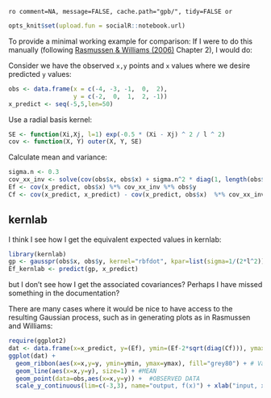 `ro comment=NA, message=FALSE, cache.path="gpb/", tidy=FALSE or`

```r
opts_knit$set(upload.fun = socialR::notebook.url)
```

To provide a minimal working example for comparison: If I were to do this manually (following [Rasmussen & Williams (2006)](http://www.GaussianProcess.org/gpml) Chapter 2), I would do:


Consider we have the observed `x,y` points and `x` values where we desire predicted `y` values:

```r
obs <- data.frame(x = c(-4, -3, -1,  0,  2),
                  y = c(-2,  0,  1,  2, -1))
x_predict <- seq(-5,5,len=50)
```


Use a radial basis kernel:

```r
SE <- function(Xi,Xj, l=1) exp(-0.5 * (Xi - Xj) ^ 2 / l ^ 2)
cov <- function(X, Y) outer(X, Y, SE)
```

Calculate mean and variance: 

```r
sigma.n <- 0.3
cov_xx_inv <- solve(cov(obs$x, obs$x) + sigma.n^2 * diag(1, length(obs$x)))
Ef <- cov(x_predict, obs$x) %*% cov_xx_inv %*% obs$y
Cf <- cov(x_predict, x_predict) - cov(x_predict, obs$x)  %*% cov_xx_inv %*% cov(obs$x, x_predict)
```


## kernlab

I think I see how I get the equivalent expected values in kernlab:

```r
library(kernlab)
gp <- gausspr(obs$x, obs$y, kernel="rbfdot", kpar=list(sigma=1/(2*l^2)), fit=FALSE, scaled=FALSE, var=0.8)
Ef_kernlab <- predict(gp, x_predict)
```

but I don't see how I get the associated covariances?  Perhaps I have missed something in the documentation?  


There are many cases where it would be nice to have access to the resulting Gaussian process, such as in generating plots as in Rasmussen and Williams:

```r
require(ggplot2)
dat <- data.frame(x=x_predict, y=(Ef), ymin=(Ef-2*sqrt(diag(Cf))), ymax=(Ef+2*sqrt(diag(Cf))))    
ggplot(dat) +
  geom_ribbon(aes(x=x,y=y, ymin=ymin, ymax=ymax), fill="grey80") + # Var
  geom_line(aes(x=x,y=y), size=1) + #MEAN
  geom_point(data=obs,aes(x=x,y=y)) +  #OBSERVED DATA
  scale_y_continuous(lim=c(-3,3), name="output, f(x)") + xlab("input, x") 
```







